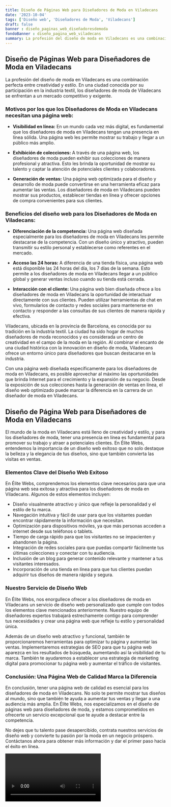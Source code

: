 ```yaml
---
title: Diseño de Páginas Web para Diseñadores de Moda en Viladecans
date: '2023-10-04'
tags: ['Diseño web', 'Diseñadores de Moda', 'Viladecans']
draft: false
banner : diseño_paginas_web_diseñadoresdemoda
fondoBanner : diseño_pagina_web_viladecans
summary: La profesión del diseño de moda en Viladecans es una combinación perfecta entre creatividad y estilo. En una ciudad conocida por su participación en la industria textil, los diseñadores de moda de Viladecans se enfrentan a un mercado competitivo y exigente.
---
```


## Diseño de Páginas Web para Diseñadores de Moda en Viladecans

La profesión del diseño de moda en Viladecans es una combinación perfecta entre creatividad y estilo. En una ciudad conocida por su participación en la industria textil, los diseñadores de moda de Viladecans se enfrentan a un mercado competitivo y exigente.

### Motivos por los que los Diseñadores de Moda en Viladecans necesitan una página web:

* **Visibilidad en línea:** En un mundo cada vez más digital, es fundamental que los diseñadores de moda en Viladecans tengan una presencia en línea sólida. Una página web les permite mostrar su trabajo y llegar a un público más amplio.

* **Exhibición de colecciones:** A través de una página web, los diseñadores de moda pueden exhibir sus colecciones de manera profesional y atractiva. Esto les brinda la oportunidad de mostrar su talento y captar la atención de potenciales clientes y colaboradores.

* **Generación de ventas:** Una página web optimizada para el diseño y desarrollo de moda puede convertirse en una herramienta eficaz para aumentar las ventas. Los diseñadores de moda en Viladecans pueden mostrar sus productos, establecer tiendas en línea y ofrecer opciones de compra convenientes para sus clientes.

### Beneficios del diseño web para los Diseñadores de Moda en Viladecans:

* **Diferenciación de la competencia:** Una página web diseñada especialmente para los diseñadores de moda en Viladecans les permite destacarse de la competencia. Con un diseño único y atractivo, pueden transmitir su estilo personal y establecerse como referentes en el mercado.

* **Acceso las 24 horas:** A diferencia de una tienda física, una página web está disponible las 24 horas del día, los 7 días de la semana. Esto permite a los diseñadores de moda en Viladecans llegar a un público global y generar ventas incluso cuando su tienda está cerrada.

* **Interacción con el cliente:** Una página web bien diseñada ofrece a los diseñadores de moda en Viladecans la oportunidad de interactuar directamente con sus clientes. Pueden utilizar herramientas de chat en vivo, formularios de contacto y redes sociales para mantenerse en contacto y responder a las consultas de sus clientes de manera rápida y efectiva.

Viladecans, ubicada en la provincia de Barcelona, es conocida por su tradición en la industria textil. La ciudad ha sido hogar de muchos diseñadores de moda reconocidos y es considerada un centro de creatividad en el campo de la moda en la región. Al combinar el encanto de una ciudad histórica con la innovación en diseño de moda, Viladecans ofrece un entorno único para diseñadores que buscan destacarse en la industria.

Con una página web diseñada específicamente para los diseñadores de moda en Viladecans, es posible aprovechar al máximo las oportunidades que brinda Internet para el crecimiento y la expansión de su negocio. Desde la exposición de sus colecciones hasta la generación de ventas en línea, el diseño web optimizado puede marcar la diferencia en la carrera de un diseñador de moda en Viladecans.

<GifSeo />

<Cta />

## Diseño de Página Web para Diseñadores de Moda en Viladecans

El mundo de la moda en Viladecans está lleno de creatividad y estilo, y para los diseñadores de moda, tener una presencia en línea es fundamental para promover su trabajo y atraer a potenciales clientes. En Élite Webs, entendemos la importancia de un diseño web exitoso que no solo destaque la belleza y la elegancia de tus diseños, sino que también convierta las visitas en ventas.

### Elementos Clave del Diseño Web Exitoso

En Élite Webs, comprendemos los elementos clave necesarios para que una página web sea exitosa y atractiva para los diseñadores de moda en Viladecans. Algunos de estos elementos incluyen:

- Diseño visualmente atractivo y único que refleje la personalidad y el estilo de tu marca.
- Navegación intuitiva y fácil de usar para que los visitantes puedan encontrar rápidamente la información que necesitan.
- Optimización para dispositivos móviles, ya que más personas acceden a internet desde sus teléfonos o tablets.
- Tiempo de carga rápido para que los visitantes no se impacienten y abandonen la página.
- Integración de redes sociales para que puedas compartir fácilmente tus últimas colecciones y conectar con tu audiencia.
- Inclusión de un blog para generar contenido relevante y mantener a tus visitantes interesados.
- Incorporación de una tienda en línea para que tus clientes puedan adquirir tus diseños de manera rápida y segura.

### Nuestro Servicio de Diseño Web

En Élite Webs, nos enorgullece ofrecer a los diseñadores de moda en Viladecans un servicio de diseño web personalizado que cumple con todos los elementos clave mencionados anteriormente. Nuestro equipo de diseñadores expertos trabajará estrechamente contigo para comprender tus necesidades y crear una página web que refleje tu estilo y personalidad única.

Además de un diseño web atractivo y funcional, también te proporcionaremos herramientas para optimizar tu página y aumentar las ventas. Implementaremos estrategias de SEO para que tu página web aparezca en los resultados de búsqueda, aumentando así la visibilidad de tu marca. También te ayudaremos a establecer una estrategia de marketing digital para promocionar tu página web y aumentar el tráfico de visitantes.

### Conclusión: Una Página Web de Calidad Marca la Diferencia

En conclusión, tener una página web de calidad es esencial para los diseñadores de moda en Viladecans. No solo te permite mostrar tus diseños al mundo, sino que también te ayuda a aumentar tus ventas y llegar a una audiencia más amplia. En Élite Webs, nos especializamos en el diseño de páginas web para diseñadores de moda, y estamos comprometidos en ofrecerte un servicio excepcional que te ayude a destacar entre la competencia.

No dejes que tu talento pase desapercibido, contrata nuestros servicios de diseño web y convierte tu pasión por la moda en un negocio próspero. Contáctanos ahora para obtener más información y dar el primer paso hacia el éxito en línea.

<Video />

<CtaBot job='Diseñadores de Moda' city='Viladecans'/>

<Gmaps query='Viladecans+españa+maps' />
